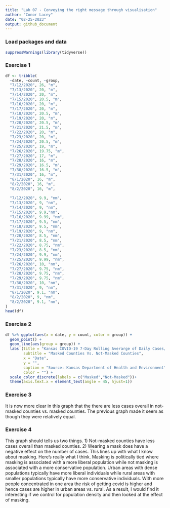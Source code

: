 ```yaml
---
title: "Lab 07 - Conveying the right message through visualisation"
author: "Conor Lacey"
date: "02-25-2023"
output: github_document
---
```


### Load packages and data

```r
suppressWarnings(library(tidyverse)) 
```

### Exercise 1
```r
df <- tribble(
  ~date, ~count, ~group,
  "7/12/2020", 26, "m",
  "7/13/2020", 20, "m",
  "7/14/2020", 20, "m",
  "7/15/2020", 20.5, "m",
  "7/16/2020", 20, "m",
  "7/17/2020", 20, "m",
  "7/18/2020", 20.5, "m",
  "7/19/2020", 20, "m",
  "7/20/2020", 20.5, "m",
  "7/21/2020", 21.5, "m",
  "7/22/2020", 20, "m",
  "7/23/2020", 20, "m",
  "7/24/2020", 20.5, "m",
  "7/25/2020", 19, "m",
  "7/26/2020", 19.75, "m",
  "7/27/2020", 17, "m",
  "7/28/2020", 16, "m",
  "7/29/2020", 16.5, "m",
  "7/30/2020", 16.5, "m",
  "7/31/2020", 16, "m",
  "8/1/2020", 16, "m",
  "8/2/2020", 16, "m",
  "8/2/2020", 16, "m",
  
  "7/12/2020", 9.9, "nm",
  "7/13/2020", 9, "nm",
  "7/14/2020", 9, "nm",
  "7/15/2020", 9.9,"nm",
  "7/16/2020", 9.99, "nm",
  "7/17/2020", 9.5, "nm",
  "7/18/2020", 9.5, "nm",
  "7/19/2020", 9, "nm",
  "7/20/2020", 8.5, "nm",
  "7/21/2020", 8.5, "nm",
  "7/22/2020", 8.75, "nm",
  "7/23/2020", 8.5, "nm",
  "7/24/2020", 9.9, "nm",
  "7/25/2020", 9.99, "nm",
  "7/26/2020", 10, "nm",
  "7/27/2020", 9.75, "nm",
  "7/28/2020", 9.75, "nm",
  "7/29/2020", 9.75, "nm",
  "7/30/2020", 10, "nm",
  "7/31/2020", 9, "nm",
  "8/1/2020", 9.1, "nm",
  "8/2/2020", 9, "nm",
  "8/2/2020", 9.1, "nm",
)
head(df)
```


### Exercise 2
```r
df %>% ggplot(aes(x = date, y = count, color = group)) + 
  geom_point() +
  geom_line(aes(group = group)) +
  labs (title = "Kansas COVID-19 7-Day Rolling Averarge of Daily Cases/Per 100K Population",
        subtitle = "Masked Counties Vs. Not-Masked Counties",
        x = "Date",
        y = "",
        caption = "Source: Kansas Department of Health and Environment",
        color = "") + 
  scale_color_discrete(labels = c("Masked","Not-Masked"))+
  theme(axis.text.x = element_text(angle = 45, hjust=1)) 
```

### Exercise 3

It is now more clear in this graph that the there are less cases overall in not-masked counties vs. masked counties. The previous graph made it seem as though they were relatively equal. 

### Exercise 4

This graph should tells us two things. 1) Not-masked counties have less cases overall than masked counties. 2) Wearing a mask does have a negative effect on the number of cases. This lines up with what I know about masking. Here's really what I think. Masking is politically tied where masking is associated with a more liberal population while not masking is associated with a more conservative population. Urban areas with dense populations typically have more liberal individuals while rural areas with smaller populations typically have more conservative individuals. With more people concentrated in one area the risk of getting covid is higher and hence cases are higher in urban areas vs. rural. As a result, I would find it interesting if we control for population density and then looked at the effect of masking.
